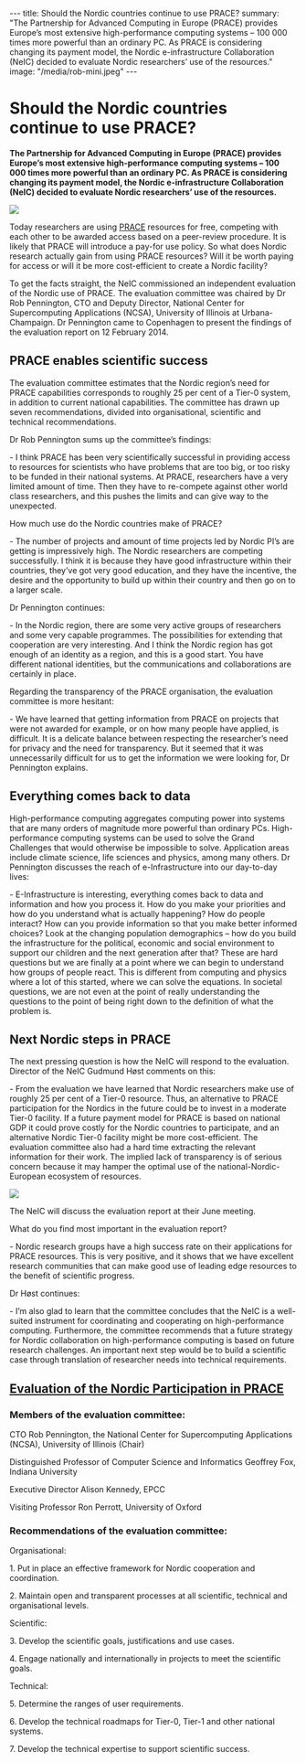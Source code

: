 ---
title: Should the Nordic countries continue to use PRACE?
summary: "The Partnership for Advanced Computing in Europe (PRACE) provides Europe’s most extensive high-performance computing systems – 100 000 times more powerful than an ordinary PC. As PRACE is considering changing its payment model, the Nordic e-infrastructure Collaboration (NeIC) decided to evaluate Nordic researchers’ use of the resources."
image: "/media/rob-mini.jpeg"
---

= Should the Nordic countries continue to use PRACE? =

'''The Partnership for Advanced Computing in Europe (PRACE) provides Europe’s most extensive high-performance computing systems – 100 000 times more powerful than an ordinary PC. As PRACE is considering changing its payment model, the Nordic e-infrastructure Collaboration (NeIC) decided to evaluate Nordic researchers’ use of the resources.'''

<a href="/media/rob.jpeg">
<img class="smallpic" src="/media/rob-mini.jpeg">
</a>

Today researchers are using [http://www.prace-ri.eu/ PRACE] resources for free, competing with each other to be awarded access based on a peer-review procedure. It is likely that PRACE will introduce a pay-for use policy. So what does Nordic research actually gain from using PRACE resources? Will it be worth paying for access or will it be more cost-efficient to create a Nordic facility?

To get the facts straight, the NeIC commissioned an independent evaluation of the Nordic use of PRACE. The evaluation committee was chaired by Dr Rob Pennington, CTO and Deputy Director, National Center for Supercomputing Applications (NCSA), University of Illinois at Urbana-Champaign. Dr Pennington came to Copenhagen to present the findings of the evaluation report on 12 February 2014.

== PRACE enables scientific success ==

The evaluation committee estimates that the Nordic region’s need for PRACE capabilities corresponds to roughly 25 per cent of a Tier-0 system, in addition to current national capabilities. The committee has drawn up seven recommendations, divided into organisational, scientific and technical recommendations.  

Dr Rob Pennington sums up the committee’s findings:

- I think PRACE has been very scientifically successful in providing access to resources for scientists who have problems that are too big, or too risky to be funded in their national systems. At PRACE, researchers have a very limited amount of time. Then they have to re-compete against other world class researchers, and this pushes the limits and can give way to the unexpected.

How much use do the Nordic countries make of PRACE?

- The number of projects and amount of time projects led by Nordic PI’s are getting is impressively high. The Nordic researchers are competing successfully. I think it is because they have good infrastructure within their countries, they’ve got very good education, and they have the incentive, the desire and the opportunity to build up within their country and then go on to a larger scale.

Dr Pennington continues:

- In the Nordic region, there are some very active groups of researchers and some very capable programmes. The possibilities for extending that cooperation are very interesting. And I think the Nordic region has got enough of an identity as a region, and this is a good start. You have different national identities, but the communications and collaborations are certainly in place.

Regarding the transparency of the PRACE organisation, the evaluation committee is more hesitant:

- We have learned that getting information from PRACE on projects that were not awarded for example, or on how many people have applied, is difficult. It is a delicate balance between respecting the researcher’s need for privacy and the need for transparency. But it seemed that it was unnecessarily difficult for us to get the information we were looking for, Dr Pennington explains.

== Everything comes back to data ==

High-performance computing aggregates computing power into systems that are many orders of magnitude more powerful than ordinary PCs. High-performance computing systems can be used to solve the Grand Challenges that would otherwise be impossible to solve. Application areas include climate science, life sciences and physics, among many others. Dr Pennington discusses the reach of e-Infrastructure into our day-to-day lives:

- E-Infrastructure is interesting, everything comes back to data and information and how you process it. How do you make your priorities and how do you understand what is actually happening? How do people interact? How can you provide information so that you make better informed choices? Look at the changing population demographics – how do you build the infrastructure for the political, economic and social environment to support our children and the next generation after that? These are hard questions but we are finally at a point where we can begin to understand how groups of people react. This is different from computing and physics where a lot of this started, where we can solve the equations. In societal questions, we are not even at the point of really understanding the questions to the point of being right down to the definition of what the problem is.

== Next Nordic steps in PRACE ==

The next pressing question is how the NeIC will respond to the evaluation. Director of the NeIC Gudmund Høst comments on this:

- From the evaluation we have learned that Nordic researchers make use of roughly 25 per cent of a Tier-0 resource. Thus, an alternative to PRACE participation for the Nordics in the future could be to invest in a moderate Tier-0 facility. If a future payment model for PRACE is based on national GDP it could prove costly for the Nordic countries to participate, and an alternative Nordic Tier-0 facility might be more cost-efficient. The evaluation committee also had a hard time extracting the relevant information for their work. The implied lack of transparency is of serious concern because it may hamper the optimal use of the national-Nordic-European ecosystem of resources.

<img class="smallpic" src="/media/gudmund.jpeg">

The NeIC will discuss the evaluation report at their June meeting.

What do you find most important in the evaluation report?

- Nordic research groups have a high success rate on their applications for PRACE resources. This is very positive, and it shows that we have excellent research communities that can make good use of leading edge resources to the benefit of scientific progress.

Dr Høst continues:

- I’m also glad to learn that the committee concludes that the NeIC is a well-suited instrument for coordinating and cooperating on high-performance computing. Furthermore, the committee recommends that a future strategy for Nordic collaboration on high-performance computing is based on future research challenges. An important next step would be to build a scientific case through translation of researcher needs into technical requirements.

== [http://neic.nordforsk.org/publications/evaluation-of-the-nordic-participation-in-prace Evaluation of the Nordic Participation in PRACE] ==

=== Members of the evaluation committee: ===

CTO Rob Pennington, the National Center for Supercomputing Applications (NCSA), University of Illinois (Chair)

Distinguished Professor of Computer Science and Informatics Geoffrey Fox, Indiana University

Executive Director Alison Kennedy, EPCC

Visiting Professor Ron Perrott, University of Oxford

=== Recommendations of the evaluation committee: ===

Organisational:

1. Put in place an effective framework for Nordic cooperation and coordination.

2. Maintain open and transparent processes at all scientific, technical and organisational levels.

Scientific:

3. Develop the scientific goals, justifications and use cases.

4. Engage nationally and internationally in projects to meet the scientific goals.

Technical:

5. Determine the ranges of user requirements.

6. Develop the technical roadmaps for Tier-0, Tier-1 and other national systems.

7. Develop the technical expertise to support scientific success.
